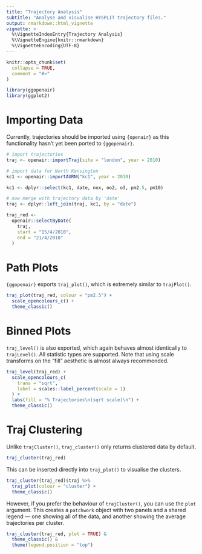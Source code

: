 ```yaml
---
title: "Trajectory Analysis"
subtitle: "Analyse and visualise HYSPLIT trajectory files."
output: rmarkdown::html_vignette
vignette: >
  %\VignetteIndexEntry{Trajectory Analysis}
  %\VignetteEngine{knitr::rmarkdown}
  %\VignetteEncoding{UTF-8}
---
```


```r
knitr::opts_chunk$set(
  collapse = TRUE,
  comment = "#>"
)
```

```r
library(ggopenair)
library(ggplot2)
```

# Importing Data

Currently, trajectories should be imported using `{openair}` as this functionality hasn't yet been ported to `{ggopenair}`.

```r
# import trajectories
traj <- openair::importTraj(site = "london", year = 2010)

# import data for North Kensington
kc1 <- openair::importAURN("kc1", year = 2010)

kc1 <- dplyr::select(kc1, date, nox, no2, o3, pm2.5, pm10)

# now merge with trajectory data by 'date'
traj <- dplyr::left_join(traj, kc1, by = "date")

traj_red <-
  openair::selectByDate(
    traj,
    start = "15/4/2010",
    end = "21/4/2010"
  )
```

# Path Plots

`{ggopenair}` exports `traj_plot()`, which is extremely similar to `trajPlot()`.

```r
traj_plot(traj_red, colour = "pm2.5") +
  scale_opencolours_c() +
  theme_classic()
```

# Binned Plots

`traj_level()` is also exported, which again behaves almost identically to `trajLevel()`. All statistic types are supported. Note that using scale transforms on the "fill" aesthetic is almost always recommended.

```r
traj_level(traj_red) +
  scale_opencolours_c(
    trans = "sqrt",
    label = scales::label_percent(scale = 1)
  ) +
  labs(fill = "% Trajectories\n(sqrt scale)\n") +
  theme_classic()
```

# Traj Clustering

Unlike `trajCluster()`, `traj_cluster()` only returns clustered data by default.

```r
traj_cluster(traj_red)
```

This can be inserted directly into `traj_plot()` to visualise the clusters. 

```r
traj_cluster(traj_red)$traj %>%
  traj_plot(colour = "cluster") +
  theme_classic()
```

However, if you prefer the behaviour of `trajCluster()`, you can use the `plot` argument. This creates a `patchwork` object with two panels and a shared legend --- one showing all of the data, and another showing the average trajectories per cluster.

```r
traj_cluster(traj_red, plot = TRUE) &
  theme_classic() &
  theme(legend.position = "top")
```

